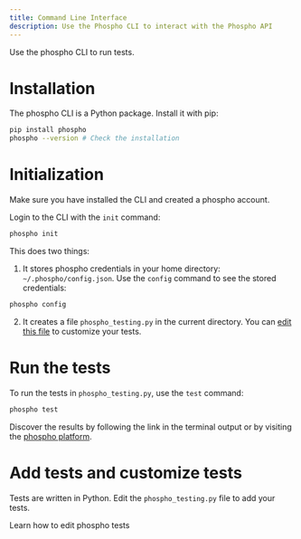 ```yaml
---
title: Command Line Interface
description: Use the Phospho CLI to interact with the Phospho API
---
```


Use the phospho CLI to run tests. 

# Installation

The phospho CLI is a Python package. Install it with pip:

```bash
pip install phospho
phospho --version # Check the installation
```


# Initialization

<Info>Make sure you have installed the CLI and created a phospho account.</Info>


Login to the CLI with the `init` command:

```bash
phospho init
```

This does two things:


1. It stores phospho credentials in your home directory: `~/.phospho/config.json`. Use the `config` command to see the stored credentials:

```bash
phospho config
```

2. It creates a file `phospho_testing.py` in the current directory. You can [edit this file](/python/testing) to customize your tests.


# Run the tests

To run the tests in `phospho_testing.py`, use the `test` command:

```bash
phospho test
```

Discover the results by following the link in the terminal output or by visiting the [phospho platform](https://platform.phospho.ai).

# Add tests and customize tests

Tests are written in Python. Edit the `phospho_testing.py` file to add your tests.

<Card title="phospo testing module" href="/integrations/python/testing" icon="python">
Learn how to edit phospho tests
</Card>
